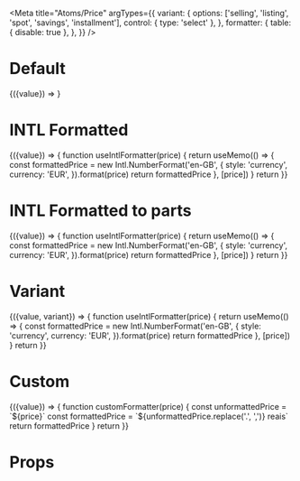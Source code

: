 

<Meta
  title="Atoms/Price"
  argTypes={{
    variant: {
      options: ['selling', 'listing', 'spot', 'savings', 'installment'],
      control: { type: 'select' },
    },
    formatter: {
      table: { disable: true },
    },
  }}
/>

# Default

<Preview>
  <Story
    name="Default"
    args={{
      value
    }}
  >
    {({value}) => <Price value={value} />}
  </Story>
</Preview>

# INTL Formatted

<Preview>
  <Story
    name="INTL Formatted"
    args={{
      value
    }}
  >
    {({value}) => {
      function useIntlFormatter(price) {
        return useMemo(() => {
          const formattedPrice = new Intl.NumberFormat('en-GB', {
            style: 'currency',
            currency: 'EUR',
          }).format(price)
          return formattedPrice
        }, [price])
      }
      return <Price formatter={useIntlFormatter} value={value} />
    }}
  </Story>
</Preview>

# INTL Formatted to parts

<Preview>
  <Story
    name="INTL Formatted to parts"
    args={{
      value
    }}
  >
    {({value}) => {
      function useIntlFormatter(price) {
        return useMemo(() => {
          const formattedPrice = new Intl.NumberFormat('en-GB', {
            style: 'currency',
            currency: 'EUR',
          }).format(price)
          return formattedPrice
        }, [price])
      }
      return <Price formatter={useIntlFormatter} value={value} />
    }}
  </Story>
</Preview>

# Variant

<Preview>
  <Story
    name="Variant"
    args={{
      value,
      variant: 'selling',
    }}
  >
    {({value, variant}) => {
      function useIntlFormatter(price) {
        return useMemo(() => {
          const formattedPrice = new Intl.NumberFormat('en-GB', {
            style: 'currency',
            currency: 'EUR',
          }).format(price)
          return formattedPrice
        }, [price])
      }
      return <Price formatter={useIntlFormatter} value={value} variant={variant} />
    }}
  </Story>
</Preview>

# Custom

<Preview>
  <Story
    name="Custom"
    args={{
      value
    }}
  >
    {({value}) => {
      function customFormatter(price) {
        const unformattedPrice = `${price}`
        const formattedPrice = `${unformattedPrice.replace('.', ',')} reais`
        return formattedPrice
      }
      return <Price formatter={customFormatter} value={value} />
    }}
  </Story>
</Preview>

# Props

<ArgsTable of={Price} />
